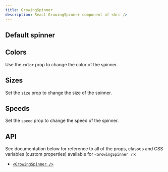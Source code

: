 ```yaml
---
title: GrowingSpinner
description: React GrowingSpinner component of <hrc />
---
```



## Default spinner

<Demo layout="row">
  <Demos.GrowingSpinnerDefault />
</Demo>

<SourceCode code={defaultCode} title="default.tsx" />

## Colors

Use the `color` prop to change the color of the spinner.

<Demo layout="row">
  <Demos.GrowingSpinnerColors />
</Demo>

<SourceCode code={colorsCode} title="colors.tsx" />

## Sizes

Set the `size` prop to change the size of the spinner.

<Demo layout="row">
  <Demos.GrowingSpinnerSizes />
</Demo>

<SourceCode code={sizesCode} title="sizes.tsx" />

## Speeds

Set the `speed` prop to change the speed of the spinner.

<Demo layout="row">
  <Demos.GrowingSpinnerSpeeds />
</Demo>

<SourceCode code={speedsCode} title="speeds.tsx" />

## API

See documentation below for reference to all of the props, classes and CSS
variables (custom properties) available for `<GrowingSpinner />`:

- [`<GrowingSpinner />`](/hrc/api/growing-spinner)

